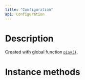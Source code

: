 ```yaml
---
title: "Configuration"
api: Configuration
---
```


# Description

Created with global function [`pipy()`](/reference/functions/pipy).

# Instance methods

<InstanceMethods/>
